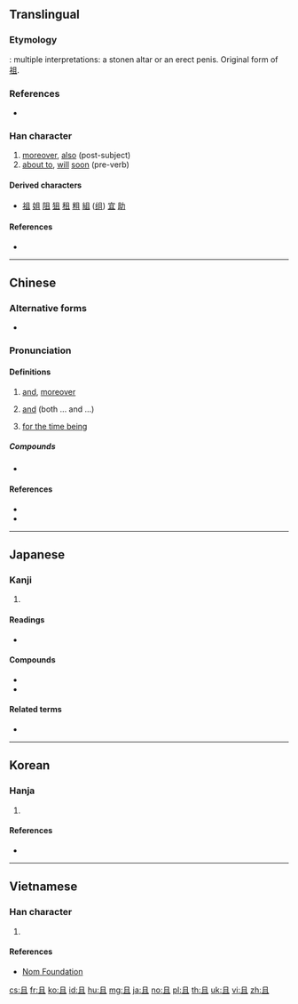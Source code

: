 {{character info/new}}
{{also|旦|目|自}}

==Translingual==

===Etymology===
{{Han etyl}}
{{liushu|p}}: multiple interpretations: a stonen altar or an erect penis. Original form of [[祖]].

===References===
* {{cite-web
|url=http://www.hanziyuan.com/result.php?zi=且
|title=且
|work=字源
|language=Mandarin
|accessdate=2014-02-24}}

===Han character===
{{Han char|rn=1|rad=一|as=04|sn=5|four=77100|canj=BM|ids=⿴𠀃𠄠}}

# [[moreover]], [[also]] (post-subject)
# [[about to]], [[will]] [[soon]] (pre-verb)

====Derived characters====
* [[祖]] [[姐]] [[阻]] [[狙]] [[租]] [[粗]] [[組]] ([[组]]) [[宜]] [[助]]

====References====
* {{Han ref|kx=0077.070|dkj=00029|dj=0154.190|hdz=10015.050|uh=4E14|ud=19988|bh=A542|bd=42306}}

----

==Chinese==
{{zh-forms}}

===Alternative forms===
* {{zh-l|𠀃}}

===Pronunciation===
{{zh-pron
|m=qiě
|c=ce2,cou4,zeoi1,ceoi2,ceoi1
|h=
|mn=chhiáⁿ
|w=
|mc=y
|oc=y
|ma=Zh-qie.ogg
|cat=adv,v
}}

====Definitions====
{{zh-hanzi}}

# [[and]], [[moreover]]
#: {{zh-l|而且}}
# [[and]] (both ... and ...)
#: {{zh-x|他 的 演講 簡短 且 切中{zhòng} 要害。|His speech was short '''and''' to the point.}}
# [[for the time being]]

=====Compounds=====
* {{zh-l|而且}}

====References====
* {{R:cedict}}
* {{cite-web
|url=http://tatoeba.org/eng/sentences/search?query=且&from=cmn&to=und
|title=Sentences with 且
|work=Tatoeba
|accessdate=2014-03-11}}

----

==Japanese==

===Kanji===
{{ja-kanji|grade=c|rs=一04}}

# {{defn|lang=ja|sort=一04}}

====Readings====
* {{ja-readings|on=[[しゃ]] ([[sha]]), [[しょ]] ([[sho]])|kun=[[かつ]] ([[且つ]], [[katsu]])}}

====Compounds====
* {{ja-r|苟且|かりそめ}}
* {{ja-r|且又|かつまた}}

====Related terms====
* {{ja-r|且つ|かつ}}

----

==Korean==

===Hanja===
{{ko-hanja|hangeul=[[차]], [[저]], [[조]]|rv=cha, jeo, jo|mr=ch'a, chŏ, cho|eumhun=[[또]], [[공경스러울]], [[도마]]|ehrv=tto, gonggyeongseureoul, doma|ehmr=tto, konggyŏngsǔrǒul, toma|ehy=}}

# {{defn|lang=ko|sort=一04}}

====References====
* {{Hanja ref|nav=11740}}

----

==Vietnamese==

===Han character===
{{vi-hantu|[[thả]], [[vả]], [[vã]]|rs=一04}}

# {{defn|lang=vi|sort=一04}}

====References====
* [http://nomfoundation.org/common/nom_details.php?codepoint=4e14 Nom Foundation]

[[cs:且]]
[[fr:且]]
[[ko:且]]
[[id:且]]
[[hu:且]]
[[mg:且]]
[[ja:且]]
[[no:且]]
[[pl:且]]
[[th:且]]
[[uk:且]]
[[vi:且]]
[[zh:且]]